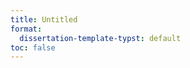 ```yaml
---
title: Untitled
format:
  dissertation-template-typst: default
toc: false
---
```


```{=typst}
#set rect(
  inset: 4pt,
  fill: none,
  width: 100%
)

#align(left + bottom,
  grid(
    columns: 1,
    rows: (40pt, 40pt, 40pt, 75pt),
    row-gutter: (0pt),
    rect[#text(12pt, weight: "bold", font: "Cambria")[ISBN] \ #text(12pt, weight: "regular", font: "Cambria")[xxxx-xx-xxxx-xxx-x]],
    rect[#text(12pt, weight: "bold", font: "Cambria")[Cover design] \ #text(12pt, weight: "regular", font: "Cambria")[Anaïs Thijssen-Vermeent]],
    rect[#text(12pt, weight: "bold", font: "Cambria")[Printing] \ #text(12pt, weight: "regular", font: "Cambria")[Ridderprint | www.ridderprint.nl]],
    rect[#text(12pt, weight: "regular", font: "Cambria")[\u{00A9} Stefan Vermeent-Thijssen, 2025 \ All rights reserved. No parts of this publication may be reproduced, distributed, stored in a retrieval system, or transmitted in any form or by any means, without prior written permission from the author.]],
    align: left + bottom,
  )
)


```

```{=typst}
#pagebreak()
```
